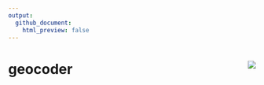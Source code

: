 ```yaml
---
output:
  github_document:
    html_preview: false
---
```


# geocoder <img src="man/figures/logo.png" align="right" />
